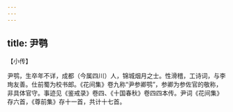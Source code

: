 ```yaml
---
---
---
```

title: 尹鹗
---







【小传】


尹鹗，生卒年不详，成都（今属四川）人，锦城烟月之士。性滑稽，工诗词，与李珣友善。仕前蜀为校书郎。《花间集》卷九称“尹参卿鹗”，参卿为参佐官的敬称，非具体官守。事迹见《鉴戒录》卷四、《十国春秋》卷四四本传。尹词《花间集》存六首，《尊前集》存十一首，共计十七首。